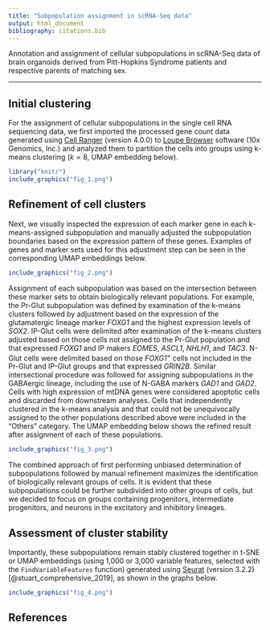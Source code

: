 ```yaml
---
title: "Subpopulation assignment in scRNA-Seq data"
output: html_document
bibliography: citations.bib
---
```



Annotation and assignment of cellular subpopulations in scRNA-Seq data of brain organoids derived from Pitt-Hopkins Syndrome patients and respective parents of matching sex.

---

## Initial clustering

For the assignment of cellular subpopulations in the single cell RNA sequencing data, we first imported the processed gene count data generated using [Cell Ranger](https://support.10xgenomics.com/single-cell-gene-expression/software/pipelines/latest/what-is-cell-ranger) (version 4.0.0) to [Loupe Browser](https://www.10xgenomics.com/products/loupe-browser) software (10x Genomics, Inc.) and analyzed them to partition the cells into groups using k-means clustering ($k=8$, UMAP embedding below).

```r
library("knitr")
include_graphics("fig_1.png")
```

## Refinement of cell clusters

Next, we visually inspected the expression of each marker gene in each k-means-assigned subpopulation and manually adjusted the subpopulation boundaries based on the expression pattern of these genes. Examples of genes and marker sets used for this adjustment step can be seen in the corresponding UMAP embeddings below.

```r
include_graphics("fig_2.png")
```

Assignment of each subpopulation was based on the intersection between these marker sets to obtain biologically relevant populations. For example, the Pr-Glut subpopulation was defined by examination of the k-means clusters followed by adjustment based on the expression of the glutamatergic lineage marker *FOXG1* and the highest expression levels of *SOX2*. IP-Glut cells were delimited after examination of the k-means clusters adjusted based on those cells not assigned to the Pr-Glut population and that expressed *FOXG1* and IP makers *EOMES*, *ASCL1*, *NHLH1*, and *TAC3*. N-Glut cells were delimited based on those *FOXG1*^+^ cells not included in the Pr-Glut and IP-Glut groups and that expressed *GRIN2B*. Similar intersectional procedure was followed for assigning subpopulations in the GABAergic lineage, including the use of N-GABA markers *GAD1* and *GAD2*. Cells with high expression of mtDNA genes were considered apoptotic cells and discarded from downstream analyses. Cells that independently clustered in the k-means analysis and that could not be unequivocally assigned to the other populations described above were included in the “Others” category. The UMAP embedding below shows the refined result after assignment of each of these populations.

```r
include_graphics("fig_3.png")
```

The combined approach of first performing unbiased determination of subpopulations followed by manual refinement maximizes the identification of biologically relevant groups of cells. It is evident that these subpopulations could be further subdivided into other groups of cells, but we decided to focus on groups containing progenitors, intermediate progenitors, and neurons in the excitatory and inhibitory lineages.

## Assessment of cluster stability

Importantly, these subpopulations remain stably clustered together in t-SNE or UMAP embeddings (using 1,000 or 3,000 variable features, selected with the `FindVariableFeatures` function) generated using [Seurat](https://satijalab.org/seurat/) (version 3.2.2) [@stuart_comprehensive_2019], as shown in the graphs below.

```r
include_graphics("fig_4.png")
```

## References

<div id="refs"></div>
<br>
